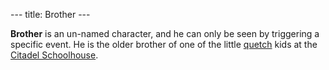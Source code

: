 ---
title: Brother
---

{{Infobox Character
 |image=Brother.png
 |race=quetch
 |gender=male
 |size=average
 |age=young
 |magical=no
 |lba1=
 |lba2=yes
 |alignment=neutral
 |occupation=
 |requires=
 |amount=
 |fam1=
 |fam2=
 |planet=
 |island=
 |building=
}}

'''Brother''' is an un-named character, and he can only be seen by triggering a specific event. He is the older brother of one of the little [[quetch]] kids at the [[Citadel Schoolhouse]].
{{stub}}

{{spoiler|
*While on [[Citadel Island]], during the rains, if [[Twinsen]] enters the schoolhouse and beats up the children, then leaves, the children's older brothers will be outside waiting and will each take their turn beating Twinsen as punishment.
}}